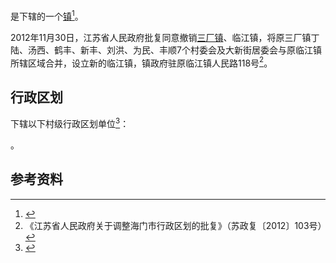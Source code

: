 {{中国乡级行政区|32/06/84/118/000}}

'''{{PAGENAMEBASE}}'''是{{PRC admin/fullname|32/06/84/118/000|3}}下辖的一个[[行政建制镇|镇]]<ref>{{PRC admin/ref sgc|{{PRC admin/parent|32/06/84/118/000}}}}</ref>。

2012年11月30日，江苏省人民政府批复同意撤销[[三厂镇|三厂镇]]、临江镇，将原三厂镇丁陆、汤西、鹤丰、新丰、刘洪、为民、丰顺7个村委会及大新街居委会与原临江镇所辖区域合并，设立新的临江镇，镇政府驻原临江镇人民路118号<ref>《江苏省人民政府关于调整海门市行政区划的批复》（苏政复〔2012〕103号）</ref>。

== 行政区划 ==
{{PAGENAMEBASE}}下辖以下村级行政区划单位<ref>{{PRC admin/ref sgc|32/06/84/118/000}}</ref>：

{{PRC admin/children|32/06/84/118/000}}。

== 参考资料 ==
{{reflist}}

{{江苏行政区划小作品}}
{{PRC admin/navcat|32/06/84/118/000}}
